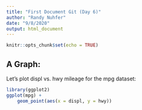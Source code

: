 ```yaml
---
title: "First Document Git (Day 6)"
author: "Randy Nuhfer"
date: "9/8/2020"
output: html_document
---
```


```r
knitr::opts_chunk$set(echo = TRUE)
```

## A Graph:

Let's plot displ vs. hwy mileage for the mpg dataset:

```r
library(ggplot2)
ggplot(mpg) +
    geom_point(aes(x = displ, y = hwy))
```

